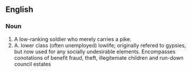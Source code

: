 ==English==
===Noun===
#A low-ranking soldier who merely carries a pike.
#A. lower class (often unemployed) lowlife; originally refered to gypsies, but now used for any socially undesirable elements. Encompasses conotations of benefit fraud, theft, illegitemate children and run-down council estates
